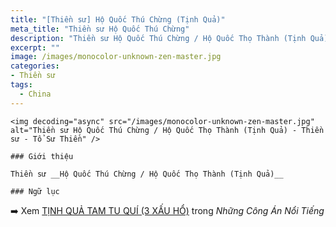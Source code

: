 ```yaml
---
title: "[Thiền sư] Hộ Quốc Thú Chừng (Tịnh Quả)"
meta_title: "Thiền sư Hộ Quốc Thú Chừng"
description: "Thiền sư Hộ Quốc Thú Chừng / Hộ Quốc Thọ Thành (Tịnh Quả)"
excerpt: ""
image: /images/monocolor-unknown-zen-master.jpg
categories:
- Thiền sư
tags:
  - China
---
```


<div className="grid xl:grid-cols-8 lg:grid-cols-8 md:grid-cols-2 sm:grid-cols-2 xs:grid-cols-1 gap-8 bg-body dark:bg-darkmode-body">

  <div className="lg:col-span-3 md:col-span-1">

    <img decoding="async" src="/images/monocolor-unknown-zen-master.jpg" alt="Thiền sư Hộ Quốc Thú Chừng / Hộ Quốc Thọ Thành (Tịnh Quả) - Thiền sư - Tổ Sư Thiền" />

    ### Giới thiệu

    Thiền sư __Hộ Quốc Thú Chừng / Hộ Quốc Thọ Thành (Tịnh Quả)__

</div>

<div className="lg:col-span-5 md:col-span-1">

    ### Ngữ lục

➡️ Xem <a href="/koans/famous-koans#Jingguo-3-shames" target="_blank">TỊNH QUẢ TAM TU QUÍ (3 XẤU HỔ)</a> trong _Những Công Án Nổi Tiếng_

</div>

</div>
